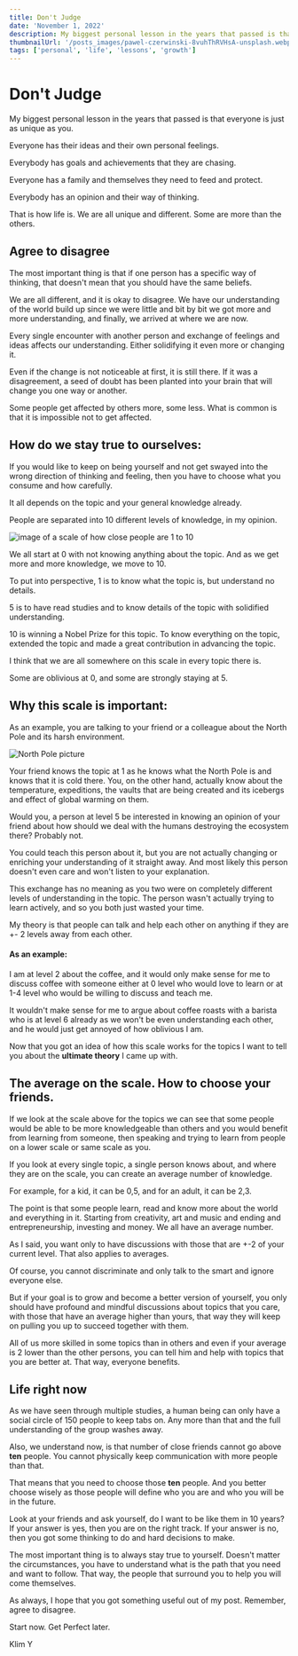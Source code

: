```yaml
---
title: Don't Judge
date: 'November 1, 2022'
description: My biggest personal lesson in the years that passed is that everyone is just as unique as you
thumbnailUrl: '/posts_images/pawel-czerwinski-8vuhThRVHsA-unsplash.webp'
tags: ['personal', 'life', 'lessons', 'growth']
---
```


# Don't Judge

My biggest personal lesson in the years that passed is that everyone is just as unique as you.

Everyone has their ideas and their own personal feelings.

Everybody has goals and achievements that they are chasing.

Everyone has a family and themselves they need to feed and protect.

Everybody has an opinion and their way of thinking.

That is how life is. We are all unique and different. Some are more than the others.

## Agree to disagree

The most important thing is that if one person has a specific way of thinking, that doesn't mean that you should have the same beliefs.

We are all different, and it is okay to disagree. We have our understanding of the world build up since we were little and bit by bit we got more and more understanding, and finally, we arrived at where we are now.

Every single encounter with another person and exchange of feelings and ideas affects our understanding. Either solidifying it even more or changing it.

Even if the change is not noticeable at first, it is still there. If it was a disagreement, a seed of doubt has been planted into your brain that will change you one way or another.

Some people get affected by others more, some less. What is common is that it is impossible not to get affected.

## How do we stay true to ourselves:

If you would like to keep on being yourself and not get swayed into the wrong direction of thinking and feeling, then you have to choose what you consume and how carefully.

It all depends on the topic and your general knowledge already.

People are separated into 10 different levels of knowledge, in my opinion.

![image of a scale of how close people are 1 to 10](https://i.gyazo.com/d49cc6016532cf805c50b71059b3a762.png)

We all start at 0 with not knowing anything about the topic. And as we get more and more knowledge, we move to 10.

To put into perspective, 1 is to know what the topic is, but understand no details.

5 is to have read studies and to know details of the topic with solidified understanding.

10 is winning a Nobel Prize for this topic. To know everything on the topic, extended the topic and made a great contribution in advancing the topic.

I think that we are all somewhere on this scale in every topic there is.

Some are oblivious at 0, and some are strongly staying at 5.

## Why this scale is important:

As an example, you are talking to your friend or a colleague about the North Pole and its harsh environment.

![North Pole picture](https://i.gyazo.com/51e120794f8e6e1a11dfe5a2382e9886.jpg)

Your friend knows the topic at 1 as he knows what the North Pole is and knows that it is cold there. You, on the other hand, actually know about the temperature, expeditions, the vaults that are being created and its icebergs and effect of global warming on them.

Would you, a person at level 5 be interested in knowing an opinion of your friend about how should we deal with the humans destroying the ecosystem there? Probably not. 

You could teach this person about it, but you are not actually changing or enriching your understanding of it straight away. And most likely this person doesn't even care and won't listen to your explanation.

This exchange has no meaning as you two were on completely different levels of understanding in the topic. The person wasn't actually trying to learn actively, and so you both just wasted your time.

My theory is that people can talk and help each other on anything if they are +- 2 levels away from each other.

#### As an example:

I am at level 2 about the coffee, and it would only make sense for me to discuss coffee with someone either at 0 level who would love to learn or at 1-4 level who would be willing to discuss and teach me.

It wouldn't make sense for me to argue about coffee roasts with a barista who is at level 6 already as we won't be even understanding each other, and he would just get annoyed of how oblivious I am.

Now that you got an idea of how this scale works for the topics I want to tell you about the **ultimate theory** I came up with.

## The average on the scale. How to choose your friends.

If we look at the scale above for the topics we can see that some people would be able to be more knowledgeable than others and you would benefit from learning from someone, then speaking and trying to learn from people on a lower scale or same scale as you.

If you look at every single topic, a single person knows about, and where they are on the scale, you can create an average number of knowledge.

For example, for a kid, it can be 0,5, and for an adult, it can be 2,3.

The point is that some people learn, read and know more about the world and everything in it. Starting from creativity, art and music and ending and entrepreneurship, investing and money. We all have an average number.

As I said, you want only to have discussions with those that are +-2 of your current level. That also applies to averages.

Of course, you cannot discriminate and only talk to the smart and ignore everyone else.

But if your goal is to grow and become a better version of yourself, you only should have profound and mindful discussions about topics that you care, with those that have an average higher than yours, that way they will keep on pulling you up to succeed together with them.

All of us more skilled in some topics than in others and even if your average is 2 lower than the other persons, you can tell him and help with topics that you are better at. That way, everyone benefits.

## Life right now

As we have seen through multiple studies, a human being can only have a social circle of 150 people to keep tabs on. Any more than that and the full understanding of the group washes away.

Also, we understand now, is that number of close friends cannot go above **ten** people. You cannot physically keep communication with more people than that.

That means that you need to choose those **ten** people. And you better choose wisely as those people will define who you are and who you will be in the future.

Look at your friends and ask yourself, do I want to be like them in 10 years? If your answer is yes, then you are on the right track. If your answer is no, then you got some thinking to do and hard decisions to make.

The most important thing is to always stay true to yourself. Doesn't matter the circumstances, you have to understand what is the path that you need and want to follow. That way, the people that surround you to help you will come themselves.

As always, I hope that you got something useful out of my post. Remember, agree to disagree.

Start now. Get Perfect later.

Klim Y